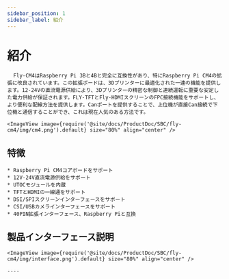 ```yaml
---
sidebar_position: 1
sidebar_label: 紹介
---
```




# 紹介

      Fly-CM4はRaspberry Pi 3Bと4Bと完全に互換性があり、特にRaspberry Pi CM4の拡張に改良されています。この拡張ボードは、3Dプリンターに最適化された一連の機能を提供します。12-24Vの直流電源供給により、3Dプリンターの精密な制御と連続運転に重要な安定した電力供給が保証されます。FLY-TFTとFly-HDMIスクリーンのFPC接続機能をサポートし、より便利な配線方法を提供します。Canポートを提供することで、上位機が直接Can接続で下位機と通信することができ、これは現在人気のある方法です。

    <ImageView image={require('@site/docs/ProductDoc/SBC/fly-cm4/img/cm4.png').default} size="80%" align="center" />

## 特徴

    * Raspberry Pi CM4コアボードをサポート
    * 12V-24V直流電源供給をサポート
    * UTOCモジュールを内蔵
    * TFTとHDMIの一線通をサポート
    * DSI/SPIスクリーンインターフェースをサポート
    * CSI/USBカメラインターフェースをサポート
    * 40PIN拡張インターフェース、Raspberry Piと互換

## 製品インターフェース説明

    <ImageView image={require('@site/docs/ProductDoc/SBC/fly-cm4/img/interface.png').default} size="80%" align="center" />

    ----